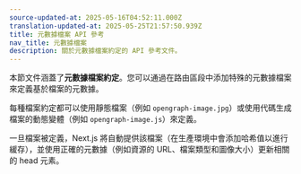 ```yaml
---
source-updated-at: 2025-05-16T04:52:11.000Z
translation-updated-at: 2025-05-25T21:57:50.939Z
title: 元數據檔案 API 參考
nav_title: 元數據檔案
description: 關於元數據檔案約定的 API 參考文件。
---
```


本節文件涵蓋了**元數據檔案約定**。您可以通過在路由區段中添加特殊的元數據檔案來定義基於檔案的元數據。

每種檔案約定都可以使用靜態檔案（例如 `opengraph-image.jpg`）或使用代碼生成檔案的動態變體（例如 `opengraph-image.js`）來定義。

一旦檔案被定義，Next.js 將自動提供該檔案（在生產環境中會添加哈希值以進行緩存），並使用正確的元數據（例如資源的 URL、檔案類型和圖像大小）更新相關的 head 元素。